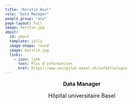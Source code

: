 ```yaml
---
title: "Kerstin Asal"
role: "Data Manager"
people_group: "any"
page-layout: full
image: kerstin.jpg
about: 
  id: about
  template: jolla
  image-shape: round
  image: kerstin.jpg
  links:
    - icon: link
      text: Plus d'informations 
      href: https://www.unispital-basel.ch/infektiologie
---
```


<div style="text-align: center;">
  <p style="font-size: 18px; font-weight: bold;">Data Manager</p>
  <p style="font-size: 18px;">Hôpital universitaire Basel</p>
</div>
